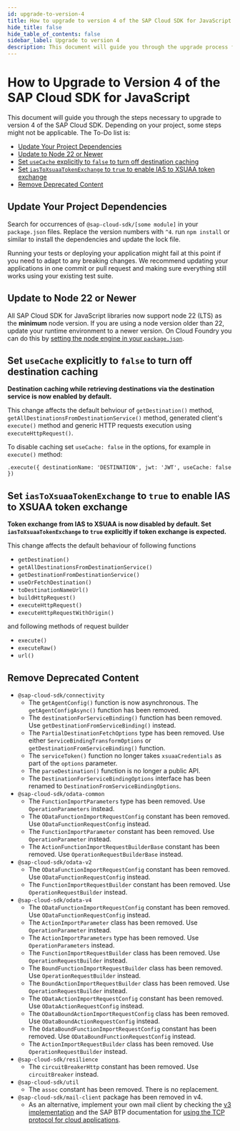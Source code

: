 ```yaml
---
id: upgrade-to-version-4
title: How to upgrade to version 4 of the SAP Cloud SDK for JavaScript
hide_title: false
hide_table_of_contents: false
sidebar_label: Upgrade to version 4
description: This document will guide you through the upgrade process from version 3 to 4.
---
```


# How to Upgrade to Version 4 of the SAP Cloud SDK for JavaScript <!-- omit from toc -->

This document will guide you through the steps necessary to upgrade to version 4 of the SAP Cloud SDK.
Depending on your project, some steps might not be applicable.
The To-Do list is:

- [Update Your Project Dependencies](#update-your-project-dependencies)
- [Update to Node 22 or Newer](#update-to-node-22-or-newer)
- [Set `useCache` explicitly to `false` to turn off destination caching](#set-usecache-explicitly-to-false-to-turn-off-destination-caching)
- [Set `iasToXsuaaTokenExchange` to `true` to enable IAS to XSUAA token exchange](#set-iastoxsuaatokenexchange-to-true-to-enable-ias-to-xsuaa-token-exchange)
- [Remove Deprecated Content](#remove-deprecated-content)

## Update Your Project Dependencies

Search for occurrences of `@sap-cloud-sdk/[some module]` in your `package.json` files.
Replace the version numbers with `^4`.
run `npm install` or similar to install the dependencies and update the lock file.

Running your tests or deploying your application might fail at this point if you need to adapt to any breaking changes.
We recommend updating your applications in one commit or pull request and making sure everything still works using your existing test suite.

## Update to Node 22 or Newer

All SAP Cloud SDK for JavaScript libraries now support node 22 (LTS) as the **minimum** node version.
If you are using a node version older than 22, update your runtime environment to a newer version.
On Cloud Foundry you can do this by [setting the node engine in your `package.json`](https://docs.cloudfoundry.org/buildpacks/node/index.html#runtime).

## Set `useCache` explicitly to `false` to turn off destination caching

**Destination caching while retrieving destinations via the destination service is now enabled by default.**

This change affects the default behviour of `getDestination()` method, `getAllDestinationsFromDestinationService()` method, generated client's `execute()` method and generic HTTP requests execution using `executeHttpRequest()`.

To disable caching set `useCache: false` in the options, for example in `execute()` method:

```TS
.execute({ destinationName: 'DESTINATION', jwt: 'JWT', useCache: false })
```
## Set `iasToXsuaaTokenExchange` to `true` to enable IAS to XSUAA token exchange

**Token exchange from IAS to XSUAA is now disabled by default.
Set `iasToXsuaaTokenExchange` to `true` explicitly if token exchange is expected.** 

This change affects the default behaviour of following functions

- `getDestination()`
- `getAllDestinationsFromDestinationService()`
- `getDestinationFromDestinationService()`
- `useOrFetchDestination()`
- `toDestinationNameUrl()`
- `buildHttpRequest()`
- `executeHttpRequest()`
- `executeHttpRequestWithOrigin()`

and following methods of request builder

- `execute()`
- `executeRaw()`
- `url()`

## Remove Deprecated Content

- `@sap-cloud-sdk/connectivity`
  - The `getAgentConfig()` function is now asynchronous. The `getAgentConfigAsync()` function has been removed.
  - The `destinationForServiceBinding()` function has been removed. Use `getDestinationFromServiceBinding()` instead.
  - The `PartialDestinationFetchOptions` type has been removed. Use either `ServiceBindingTransformOptions` or `getDestinationFromServiceBinding()` function.
  - The `serviceToken()` function no longer takes `xsuaaCredentials` as part of the `options` parameter.
  - The `parseDestination()` function is no longer a public API.
  - The `DestinationForServiceBindingOptions` interface has been renamed to `DestinationFromServiceBindingOptions`.
- `@sap-cloud-sdk/odata-common`
  - The `FunctionImportParameters` type has been removed. Use `OperationParameters` instead.
  - The `ODataFunctionImportRequestConfig` constant has been removed. Use `ODataFunctionRequestConfig` instead.
  - The `FunctionImportParameter` constant has been removed. Use `OperationParameter` instead.
  - The `ActionFunctionImportRequestBuilderBase` constant has been removed. Use `OperationRequestBuilderBase` instead.
- `@sap-cloud-sdk/odata-v2`
  - The `ODataFunctionImportRequestConfig` constant has been removed. Use `ODataFunctionRequestConfig` instead.
  - The `FunctionImportRequestBuilder` constant has been removed. Use `OperationRequestBuilder` instead.
- `@sap-cloud-sdk/odata-v4`
  - The `ODataFunctionImportRequestConfig` constant has been removed. Use `ODataFunctionRequestConfig` instead.
  - The `ActionImportParameter` class has been removed. Use `OperationParameter` instead.
  - The `ActionImportParameters` type has been removed. Use `OperationParameters` instead.
  - The `FunctionImportRequestBuilder` class has been removed. Use `OperationRequestBuilder` instead.
  - The `BoundFunctionImportRequestBuilder` class has been removed. Use `OperationRequestBuilder` instead.
  - The `BoundActionImportRequestBuilder` class has been removed. Use `OperationRequestBuilder` instead.
  - The `ODataActionImportRequestConfig` constant has been removed. Use `ODataActionRequestConfig` instead.
  - The `ODataBoundActionImportRequestConfig` class has been removed. Use `ODataBoundActionRequestConfig` instead.
  - The `OdataBoundFunctionImportRequestConfig` constant has been removed. Use `ODataBoundFunctionRequestConfig` instead.
  - The `ActionImportRequestBuilder` class has been removed. Use `OperationRequestBuilder` instead.
- `@sap-cloud-sdk/resilience`
  - The `circuitBreakerHttp` constant has been removed. Use `circuitBreaker` instead.
- `@sap-cloud-sdk/util`
  - The `assoc` constant has been removed. There is no replacement.
- `@sap-cloud-sdk/mail-client` package has been removed in v4. 
  - As an alternative, implement your own mail client by checking the [v3 implementation](https://github.com/SAP/cloud-sdk-js/blob/v3-main/packages/mail-client/src/mail-client.ts) and the SAP BTP documentation for [using the TCP protocol for cloud applications](https://help.sap.com/docs/connectivity/sap-btp-connectivity-cf/using-tcp-protocol-for-cloud-applications?locale=en-US).